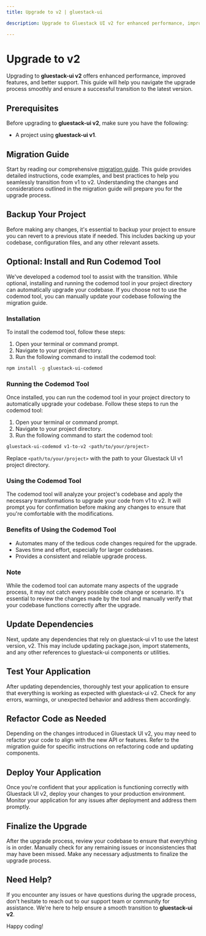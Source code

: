 ```yaml
---
title: Upgrade to v2 | gluestack-ui

description: Upgrade to Gluestack UI v2 for enhanced performance, improved features, and better support. Follow our guide for a smooth and successful transition.

---
```



<Meta title="with-nativewind/Home/Overview/Upgrade to v2" />

# Upgrade to v2

Upgrading to **gluestack-ui v2** offers enhanced performance, improved features, and better support. This guide will help you navigate the upgrade process smoothly and ensure a successful transition to the latest version.

## Prerequisites

Before upgrading to **gluestack-ui v2**, make sure you have the following:

- A project using **gluestack-ui v1**.

## Migration Guide

Start by reading our comprehensive [migration guide](https://www.notion.so/48bd859c6198400d98afa1a375196bee?pvs=21). This guide provides detailed instructions, code examples, and best practices to help you seamlessly transition from v1 to v2. Understanding the changes and considerations outlined in the migration guide will prepare you for the upgrade process.

## Backup Your Project

Before making any changes, it's essential to backup your project to ensure you can revert to a previous state if needed. This includes backing up your codebase, configuration files, and any other relevant assets.

## Optional: Install and Run Codemod Tool

We've developed a codemod tool to assist with the transition. While optional, installing and running the codemod tool in your project directory can automatically upgrade your codebase. If you choose not to use the codemod tool, you can manually update your codebase following the migration guide.

### Installation

To install the codemod tool, follow these steps:

1. Open your terminal or command prompt.
2. Navigate to your project directory.
3. Run the following command to install the codemod tool:

```bash
npm install -g gluestack-ui-codemod
```

### Running the Codemod Tool

Once installed, you can run the codemod tool in your project directory to automatically upgrade your codebase. Follow these steps to run the codemod tool:

1. Open your terminal or command prompt.
2. Navigate to your project directory.
3. Run the following command to start the codemod tool:

```bash
gluestack-ui-codemod v1-to-v2 <path/to/your/project>
```

Replace `<path/to/your/project>` with the path to your Gluestack UI v1 project directory.

### Using the Codemod Tool

The codemod tool will analyze your project's codebase and apply the necessary transformations to upgrade your code from v1 to v2. It will prompt you for confirmation before making any changes to ensure that you're comfortable with the modifications.

### Benefits of Using the Codemod Tool

- Automates many of the tedious code changes required for the upgrade.
- Saves time and effort, especially for larger codebases.
- Provides a consistent and reliable upgrade process.

### Note

While the codemod tool can automate many aspects of the upgrade process, it may not catch every possible code change or scenario. It's essential to review the changes made by the tool and manually verify that your codebase functions correctly after the upgrade.

## Update Dependencies

Next, update any dependencies that rely on gluestack-ui v1 to use the latest version, v2. This may include updating package.json, import statements, and any other references to gluestack-ui components or utilities.

## Test Your Application

After updating dependencies, thoroughly test your application to ensure that everything is working as expected with gluestack-ui v2. Check for any errors, warnings, or unexpected behavior and address them accordingly.

## Refactor Code as Needed

Depending on the changes introduced in Gluestack UI v2, you may need to refactor your code to align with the new API or features. Refer to the migration guide for specific instructions on refactoring code and updating components.

## Deploy Your Application

Once you're confident that your application is functioning correctly with Gluestack UI v2, deploy your changes to your production environment. Monitor your application for any issues after deployment and address them promptly.

## Finalize the Upgrade

After the upgrade process, review your codebase to ensure that everything is in order. Manually check for any remaining issues or inconsistencies that may have been missed. Make any necessary adjustments to finalize the upgrade process.

## Need Help?

If you encounter any issues or have questions during the upgrade process, don't hesitate to reach out to our support team or community for assistance. We're here to help ensure a smooth transition to **gluestack-ui v2**.

Happy coding!